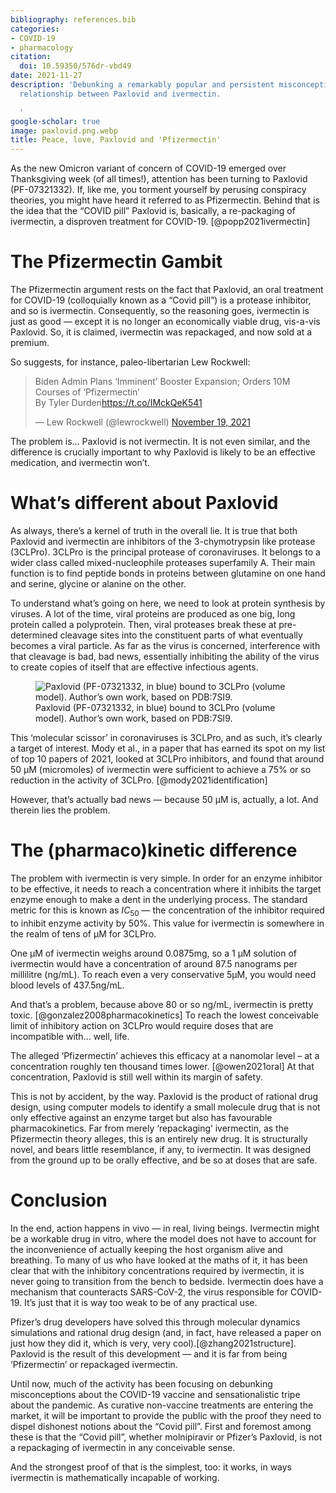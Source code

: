 ```yaml
---
bibliography: references.bib
categories:
- COVID-19
- pharmacology
citation:
  doi: 10.59350/576dr-vbd49
date: 2021-11-27
description: 'Debunking a remarkably popular and persistent misconception about the
  relationship between Paxlovid and ivermectin.

  '
google-scholar: true
image: paxlovid.png.webp
title: Peace, love, Paxlovid and 'Pfizermectin'
---
```


As the new Omicron variant of concern of COVID-19 emerged over Thanksgiving week (of all times!), attention has been turning to Paxlovid (PF-07321332). If, like me, you torment yourself by perusing conspiracy theories, you might have heard it referred to as Pfizermectin. Behind that is the idea that the “COVID pill” Paxlovid is, basically, a re-packaging of ivermectin, a disproven treatment for COVID-19. [@popp2021ivermectin]

# The Pfizermectin Gambit

The Pfizermectin argument rests on the fact that Paxlovid, an oral treatment for COVID-19 (colloquially known as a “Covid pill”) is a protease inhibitor, and so is ivermectin. Consequently, so the reasoning goes, ivermectin is just as good — except it is no longer an economically viable drug, vis-a-vis Paxlovid. So, it is claimed, ivermectin was repackaged, and now sold at a premium.

So suggests, for instance, paleo-libertarian Lew Rockwell:

<blockquote class="twitter-tweet"><p lang="en" dir="ltr">Biden Admin Plans ‘Imminent’ Booster Expansion; Orders 10M Courses of ‘Pfizermectin’<br>By Tyler Durden<a href="https://t.co/IMckQeK541">https://t.co/IMckQeK541</a></p>&mdash; Lew Rockwell (@lewrockwell) <a href="https://twitter.com/lewrockwell/status/1461791639224164354?ref_src=twsrc%5Etfw">November 19, 2021</a></blockquote> <script async src="https://platform.twitter.com/widgets.js" charset="utf-8"></script>

The problem is… Paxlovid is not ivermectin. It is not even similar, and the difference is crucially important to why Paxlovid is likely to be an effective medication, and ivermectin won’t.

# What's different about Paxlovid

As always, there’s a kernel of truth in the overall lie. It is true that both Paxlovid and ivermectin are inhibitors of the 3-chymotrypsin like protease (3CLPro). 3CLPro is the principal protease of coronaviruses. It belongs to a wider class called mixed-nucleophile proteases superfamily A. Their main function is to find peptide bonds in proteins between glutamine on one hand and serine, glycine or alanine on the other.

To understand what’s going on here, we need to look at protein synthesis by viruses. A lot of the time, viral proteins are produced as one big, long protein called a polyprotein. Then, viral proteases break these at pre-determined cleavage sites into the constituent parts of what eventually becomes a viral particle. As far as the virus is concerned, interference with that cleavage is bad, bad news, essentially inhibiting the ability of the virus to create copies of itself that are effective infectious agents.

![Paxlovid (PF-07321332, in blue) bound to 3CLPro (volume model). Author’s own work, based on PDB:7SI9.](paxlovid.png.webp)

This ‘molecular scissor’ in coronaviruses is 3CLPro, and as such, it’s clearly a target of interest. Mody et al., in a paper that has earned its spot on my list of top 10 papers of 2021, looked at 3CLPro inhibitors, and found that around 50 µM (micromoles) of ivermectin were sufficient to achieve a 75% or so reduction in the activity of 3CLPro. [@mody2021identification]

However, that’s actually bad news — because 50 µM is, actually, a lot. And therein lies the problem.


# The (pharmaco)kinetic difference

The problem with ivermectin is very simple. In order for an enzyme inhibitor to be effective, it needs to reach a concentration where it inhibits the target enzyme enough to make a dent in the underlying process. The standard metric for this is known as $IC_{50}$ — the concentration of the inhibitor required to inhibit enzyme activity by 50%. This value for ivermectin is somewhere in the realm of tens of µM for 3CLPro.

One µM of ivermectin weighs around 0.0875mg, so a 1 µM solution of ivermectin would have a concentration of around 87.5 nanograms per millilitre (ng/mL). To reach even a very conservative 5µM, you would need blood levels of 437.5ng/mL.

And that’s a problem, because above 80 or so ng/mL, ivermectin is pretty toxic. [@gonzalez2008pharmacokinetics] To reach the lowest conceivable limit of inhibitory action on 3CLPro would require doses that are incompatible with… well, life.

The alleged ‘Pfizermectin’ achieves this efficacy at a nanomolar level – at a concentration roughly ten thousand times lower. [@owen2021oral] At that concentration, Paxlovid is still well within its margin of safety.

This is not by accident, by the way. Paxlovid is the product of rational drug design, using computer models to identify a small molecule drug that is not only effective against an enzyme target but also has favourable pharmacokinetics. Far from merely ‘repackaging’ ivermectin, as the Pfizermectin theory alleges, this is an entirely new drug. It is structurally novel, and bears little resemblance, if any, to ivermectin. It was designed from the ground up to be orally effective, and be so at doses that are safe.


# Conclusion

In the end, action happens in vivo — in real, living beings. Ivermectin might be a workable drug in vitro, where the model does not have to account for the inconvenience of actually keeping the host organism alive and breathing. To many of us who have looked at the maths of it, it has been clear that with the inhibitory concentrations required by ivermectin, it is never going to transition from the bench to bedside. Ivermectin does have a mechanism that counteracts SARS-CoV-2, the virus responsible for COVID-19. It’s just that it is way too weak to be of any practical use.

Pfizer’s drug developers have solved this through molecular dynamics simulations and rational drug design (and, in fact, have released a paper on just how they did it, which is very, very cool).[@zhang2021structure]. Paxlovid is the result of this development — and it is far from being ‘Pfizermectin’ or repackaged ivermectin.

Until now, much of the activity has been focusing on debunking misconceptions about the COVID-19 vaccine and sensationalistic tripe about the pandemic. As curative non-vaccine treatments are entering the market, it will be important to provide the public with the proof they need to dispel dishonest notions about the “Covid pill”. First and foremost among these is that the “Covid pill”, whether molnipiravir or Pfizer’s Paxlovid, is not a repackaging of ivermectin in any conceivable sense.

And the strongest proof of that is the simplest, too: it works, in ways ivermectin is mathematically incapable of working.

